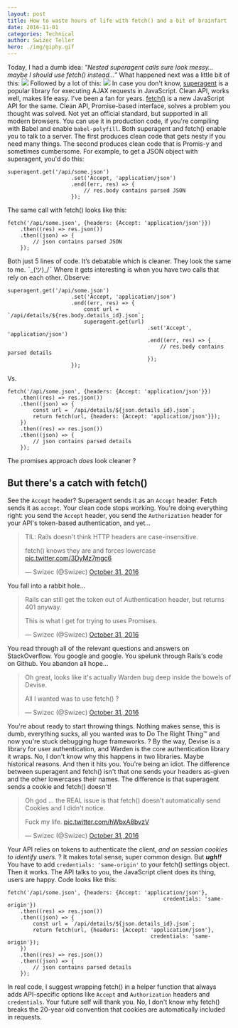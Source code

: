 ```yaml
---
layout: post
title: How to waste hours of life with fetch() and a bit of brainfart
date: 2016-11-01
categories: Technical
author: Swizec Teller
hero: ./img/giphy.gif
---
```


Today, I had a dumb idea: _"Nested superagent calls sure look messy… maybe I should use fetch() instead…”_ What happened next was a little bit of this: ![](./img/giphy.gif) Followed by a lot of this: ![](./img/giphy.gif) In case you don't know, [superagent](https://github.com/visionmedia/superagent) is a popular library for executing AJAX requests in JavaScript. Clean API, works well, makes life easy. I've been a fan for years. [fetch()](https://developer.mozilla.org/en-US/docs/Web/API/Fetch_API) is a new JavaScript API for the same. Clean API, Promise-based interface, solves a problem you thought was solved. Not yet an official standard, but supported in all modern browsers. You can use it in production code, if you're compiling with Babel and enable `babel-polyfill`. Both superagent and fetch() enable you to talk to a server. The first produces clean code that gets nesty if you need many things. The second produces clean code that is Promis-y and sometimes cumbersome. For example, to get a JSON object with superagent, you'd do this:

    superagent.get('/api/some.json')
                        .set('Accept, 'application/json')
                        .end((err, res) => {
                            // res.body contains parsed JSON
                        });

The same call with fetch() looks like this:

    fetch('/api/some.json', {headers: {Accept: 'application/json'}})
        .then((res) => res.json())
        .then((json) => {
            // json contains parsed JSON
        });

Both just 5 lines of code. It’s debatable which is cleaner. They look the same to me. ¯\_(ツ)\_/¯ Where it gets interesting is when you have two calls that rely on each other. Observe:

    superagent.get('/api/some.json')
                        .set('Accept, 'application/json')
                        .end((err, res) => {
                            const url = `/api/details/${res.body.details_id}.json`;
                            superagent.get(url)
                                                .set('Accept', 'application/json')
                                                .end((err, res) => {
                                                    // res.body contains parsed details
                                                });
                        });

Vs.

    fetch('/api/some.json', {headers: {Accept: 'application/json'}})
        .then((res) => res.json())
        .then((json) => {
            const url = `/api/details/${json.details_id}.json`;
            return fetch(url, {headers: {Accept: 'application/json'}});
        })
        .then((res) => res.json())
        .then((json) => {
            // json contains parsed details
        });

The promises approach _does_ look cleaner ?

## But there's a catch with fetch()

See the `Accept` header? Superagent sends it as an `Accept` header. Fetch sends it as `accept`. Your clean code stops working. You're doing everything right: you send the `Accept` header, you send the `Authorization` header for your API's token-based authentication, and yet…

> TIL: Rails doesn't think HTTP headers are case-insensitive.  
>   
> fetch() knows they are and forces lowercase [pic.twitter.com/3DyMz7mgc6](https://t.co/3DyMz7mgc6)
>
> — Swizec (@Swizec) [October 31, 2016](https://twitter.com/Swizec/status/793197010664824832)

You fall into a rabbit hole…

> Rails can still get the token out of Authentication header, but returns 401 anyway.  
>   
> This is what I get for trying to uses Promises.
>
> — Swizec (@Swizec) [October 31, 2016](https://twitter.com/Swizec/status/793200932485894144)

You read through all of the relevant questions and answers on StackOverflow. You google and google. You spelunk through Rails's code on Github. You abandon all hope…

> Oh great, looks like it's actually Warden bug deep inside the bowels of Devise.  
>   
> All I wanted was to use fetch() ?
>
> — Swizec (@Swizec) [October 31, 2016](https://twitter.com/Swizec/status/793210701175148544)

You're about ready to start throwing things. Nothing makes sense, this is dumb, everything sucks, all you wanted was to Do The Right Thing™ and now you're stuck debugging huge frameworks. ? By the way, Devise is a library for user authentication, and Warden is the core authentication library it wraps. No, I don't know why this happens in two libraries. Maybe historical reasons. And then it hits you. You're being an idiot. The difference between superagent and fetch() isn't that one sends your headers as-given and the other lowercases their names. The difference is that superagent sends a cookie and fetch() doesn't!

> Oh god ... the REAL issue is that fetch() doesn't automatically send Cookies and I didn't notice.  
>   
> Fuck my life. [pic.twitter.com/hWbxA8bvzV](https://t.co/hWbxA8bvzV)
>
> — Swizec (@Swizec) [October 31, 2016](https://twitter.com/Swizec/status/793215715939463168)

Your API relies on tokens to authenticate the client, _and on session cookies to identify users_. ? It makes total sense, super common design. But **_ugh!!_** You have to add `credentials: 'same-origin'` to your fetch() settings object. Then it works. The API talks to you, the JavaScript client does its thing, users are happy. Code looks like this:

    fetch('/api/some.json', {headers: {Accept: 'application/json'},
                                                     credentials: 'same-origin'})
        .then((res) => res.json())
        .then((json) => {
            const url = `/api/details/${json.details_id}.json`;
            return fetch(url, {headers: {Accept: 'application/json'},
                                                 credentials: 'same-origin'});
        })
        .then((res) => res.json())
        .then((json) => {
            // json contains parsed details
        });

In real code, I suggest wrapping fetch() in a helper function that always adds API-specific options like `Accept` and `Authorization` headers and `credentials`. Your future self will thank you. No, I don't know why fetch() breaks the 20-year old convention that cookies are automatically included in requests.
